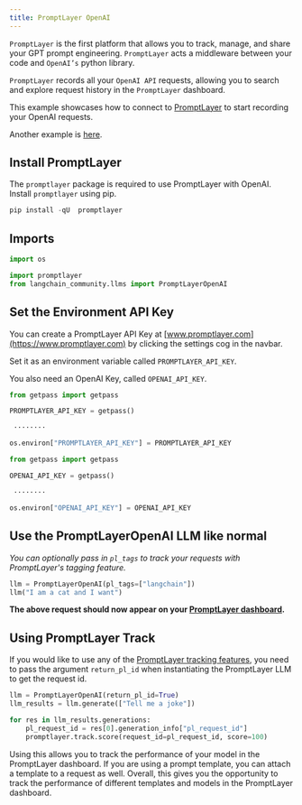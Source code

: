 ```yaml
---
title: PromptLayer OpenAI
---
```


`PromptLayer` is the first platform that allows you to track, manage, and share your GPT prompt engineering. `PromptLayer` acts a middleware between your code and `OpenAI’s` python library.

`PromptLayer` records all your `OpenAI API` requests, allowing you to search and explore request history in the `PromptLayer` dashboard.

This example showcases how to connect to [PromptLayer](https://www.promptlayer.com) to start recording your OpenAI requests.

Another example is [here](/oss/integrations/providers/promptlayer).

## Install PromptLayer

The `promptlayer` package is required to use PromptLayer with OpenAI. Install `promptlayer` using pip.

```python
pip install -qU  promptlayer
```

## Imports

```python
import os

import promptlayer
from langchain_community.llms import PromptLayerOpenAI
```

## Set the Environment API Key

You can create a PromptLayer API Key at [www.promptlayer.com](https://www.promptlayer.com) by clicking the settings cog in the navbar.

Set it as an environment variable called `PROMPTLAYER_API_KEY`.

You also need an OpenAI Key, called `OPENAI_API_KEY`.

```python
from getpass import getpass

PROMPTLAYER_API_KEY = getpass()
```

```output
 ········
```

```python
os.environ["PROMPTLAYER_API_KEY"] = PROMPTLAYER_API_KEY
```

```python
from getpass import getpass

OPENAI_API_KEY = getpass()
```

```output
 ········
```

```python
os.environ["OPENAI_API_KEY"] = OPENAI_API_KEY
```

## Use the PromptLayerOpenAI LLM like normal

*You can optionally pass in `pl_tags` to track your requests with PromptLayer's tagging feature.*

```python
llm = PromptLayerOpenAI(pl_tags=["langchain"])
llm("I am a cat and I want")
```

**The above request should now appear on your [PromptLayer dashboard](https://www.promptlayer.com).**

## Using PromptLayer Track

If you would like to use any of the [PromptLayer tracking features](https://magniv.notion.site/Track-4deee1b1f7a34c1680d085f82567dab9), you need to pass the argument `return_pl_id` when instantiating the PromptLayer LLM to get the request id.

```python
llm = PromptLayerOpenAI(return_pl_id=True)
llm_results = llm.generate(["Tell me a joke"])

for res in llm_results.generations:
    pl_request_id = res[0].generation_info["pl_request_id"]
    promptlayer.track.score(request_id=pl_request_id, score=100)
```

Using this allows you to track the performance of your model in the PromptLayer dashboard. If you are using a prompt template, you can attach a template to a request as well.
Overall, this gives you the opportunity to track the performance of different templates and models in the PromptLayer dashboard.
